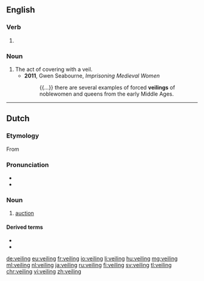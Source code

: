 ==English==

===Verb===
{{head|en|present participle}}

# {{present participle of|veil|lang=en|nocat=1}}

===Noun===
{{en-noun}}

# The act of covering with a veil.
#* '''2011''', Gwen Seabourne, ''Imprisoning Medieval Women''
#*: {{...}} there are several examples of forced '''veilings''' of noblewomen and queens from the early Middle Ages.

----

==Dutch==
{{wikipedia|lang=nl}}

===Etymology===
From {{suffix|veilen|ing|lang=nl}}

===Pronunciation===
* {{audio|Nl-veiling.ogg|Audio|lang=nl}}
* {{hyphenation||vei|ling|lang=nl}}

===Noun===
{{nl-noun|f|-en|veilinkje}}
# [[auction]]

====Derived terms====
* {{l|nl|bloemenveiling}}
* {{l|nl|veilinghuis}}

[[de:veiling]]
[[eu:veiling]]
[[fr:veiling]]
[[io:veiling]]
[[li:veiling]]
[[hu:veiling]]
[[mg:veiling]]
[[ml:veiling]]
[[nl:veiling]]
[[ja:veiling]]
[[ru:veiling]]
[[fi:veiling]]
[[sv:veiling]]
[[tl:veiling]]
[[chr:veiling]]
[[vi:veiling]]
[[zh:veiling]]